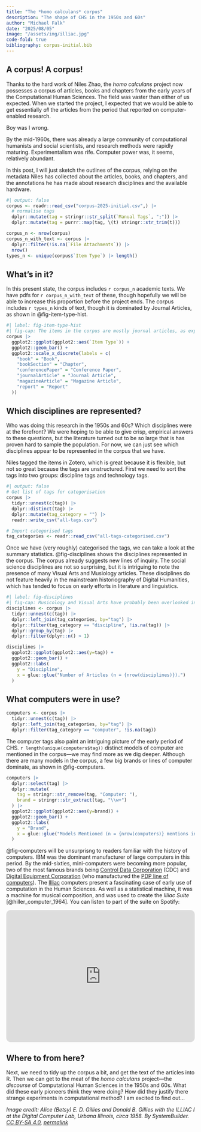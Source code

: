 ```yaml
---
title: "The *homo calculans* corpus"
description: "The shape of CHS in the 1950s and 60s"
author: "Michael Falk"
date: "2025/08/05"
image: "/assets/img/illiac.jpg"
code-fold: true
bibliography: corpus-initial.bib
---
```


## A corpus! A corpus!

Thanks to the hard work of Niles Zhao, the *homo calculans* project now possesses a corpus of articles, books and chapters from the early years of the Computational Human Sciences. The field was vaster than either of us expected. When we started the project, I expected that we would be able to get essentially *all* the articles from the period that reported on computer-enabled research.

Boy was I wrong.

By the mid-1960s, there was already a large community of computational humanists and social scientists, and research methods were rapidly maturing. Experimentalism was rife. Computer power was, it seems, relatively abundant.

In this post, I will just sketch the outlines of the corpus, relying on the metadata Niles has collected about the articles, books, and chapters, and the annotations he has made about research disciplines and the available hardware.

```r
#| output: false
corpus <- readr::read_csv("corpus-2025-initial.csv",) |> 
  # normalise tags
  dplyr::mutate(tag = stringr::str_split(`Manual Tags`, ";")) |> 
  dplyr::mutate(tag = purrr::map(tag, \(t) stringr::str_trim(t))) 

corpus_n <- nrow(corpus)
corpus_n_with_text <- corpus |> 
  dplyr::filter(!is.na(`File Attachments`)) |> 
  nrow()
types_n <- unique(corpus$`Item Type`) |> length()
```
## What's in it?

In this present state, the corpus includes `r corpus_n` academic texts. We have pdfs for `r corpus_n_with_text` of these, though hopefully we will be able to increase this proportion before the project ends. The corpus includes `r types_n` kinds of text, though it is dominated by Journal Articles, as shown in @fig-item-type-hist.

```r
#| label: fig-item-type-hist
#| fig-cap: The items in the corpus are mostly journal articles, as expected.
corpus |> 
  ggplot2::ggplot(ggplot2::aes(`Item Type`)) + 
  ggplot2::geom_bar() +
  ggplot2::scale_x_discrete(labels = c(
    "book" = "Book",
    "bookSection" = "Chapter",
    "conferencePaper" = "Conference Paper",
    "journalArticle" = "Journal Article",
    "magazineArticle" = "Magazine Article",
    "report" = "Report"
  ))
```

## Which disciplines are represented?

Who was doing this research in the 1950s and 60s? Which disciplines were at the forefront? We were hoping to be able to give crisp, empirical answers to these questions, but the literature turned out to be so large that is has proven hard to sample the population. For now, we can just see which disciplines appear to be represented in the corpus that we have.

Niles tagged the items in Zotero, which is great because it is flexible, but not so great because the tags are unstructured. First we need to sort the tags into two groups: discipline tags and technology tags.

```r
#| output: false
# Get list of tags for categorisation
corpus |>
  tidyr::unnest(c(tag)) |> 
  dplyr::distinct(tag) |> 
  dplyr::mutate(tag_category = "") |> 
  readr::write_csv("all-tags.csv")

# Import categorised tags
tag_categories <- readr::read_csv("all-tags-categorised.csv")
```

Once we have (very roughly) categorised the tags, we can take a look at the summary statistics. @fig-disciplines shows the disciplines represented in the corpus. The corpus already suggests new lines of inquiry. The social science disciplines are not so surprising, but it is intriguing to note the presence of many Visual Arts and Musiology articles. These disciplines do not feature heavily in the mainstream historiography of Digital Humanities, which has tended to focus on early efforts in literature and linguistics.

```r
#| label: fig-disciplines
#| fig-cap: Musicology and Visual Arts have probably been overlooked in the early history of CHS. Disciplines with only one article excluded.
disciplines <- corpus |> 
  tidyr::unnest(c(tag)) |> 
  dplyr::left_join(tag_categories, by="tag") |> 
  dplyr::filter(tag_category == "discipline", !is.na(tag)) |> 
  dplyr::group_by(tag) |> 
  dplyr::filter(dplyr::n() > 1)

disciplines |> 
  ggplot2::ggplot(ggplot2::aes(y=tag)) +
  ggplot2::geom_bar() +
  ggplot2::labs(
    y = "Discipline",
    x = glue::glue("Number of Articles (n = {nrow(disciplines)}).")
  )
```

## What computers were in use?

```r
computers <- corpus |> 
  tidyr::unnest(c(tag)) |> 
  dplyr::left_join(tag_categories, by="tag") |> 
  dplyr::filter(tag_category == "computer", !is.na(tag))
```

The computer tags also paint an intriguing picture of the early period of CHS. `r length(unique(computers$tag))` distinct models of computer are mentioned in the corpus—we may find more as we dig deeper. Although there are many models in the corpus, a few big brands or lines of computer dominate, as shown in @fig-computers. 

```r
computers |> 
  dplyr::select(tag) |> 
  dplyr::mutate(
    tag = stringr::str_remove(tag, "Computer: "),
    brand = stringr::str_extract(tag, "\\w+")
  ) |> 
  ggplot2::ggplot(ggplot2::aes(y=brand)) +
  ggplot2::geom_bar() +
  ggplot2::labs(
    y = "Brand",
    x = glue::glue("Models Mentioned (n = {nrow(computers)} mentions in {length(unique(computers$Key))} articles)")
  )
```

@fig-computers will be unsurprisng to readers familiar with the history of computers. IBM was the dominant manufacturer of large computers in this period. By the mid-sixties, mini-computers were becoming more popular, two of the most famous brands being [Control Data Corporation](https://en.wikipedia.org/wiki/Control_Data_Corporation) (CDC) and [Digital Equipment Corporation](https://en.wikipedia.org/wiki/Digital_Equipment_Corporation) (who manufactured the [PDP line of computers](https://en.wikipedia.org/wiki/Programmed_Data_Processor)). The [Illiac](https://en.wikipedia.org/wiki/ILLIAC) computers present a fascinating case of early use of computation in the Human Sciences. As well as a statistical machine, it was a machine for musical composition, and was used to create the *Illiac Suite* [@hiller_computer_1964]. You can listen to part of the suite on Spotify:

<iframe data-testid="embed-iframe" style="border-radius:12px" src="https://open.spotify.com/embed/track/6ikV7mM1mwzFDrhmK4bNxE?utm_source=generator" width="100%" height="352" frameBorder="0" allowfullscreen="" allow="autoplay; clipboard-write; encrypted-media; fullscreen; picture-in-picture" loading="lazy"></iframe>

## Where to from here?

Next, we need to tidy up the corpus a bit, and get the text of the articles into R. Then we can get to the meat of the *homo calculans* project—the *discourse* of Computational Human Sciences in the 1950s and 60s. What did these early pioneers think they were doing? How did they justify there strange experiments in computational method? I am excited to find out...

*Image credit: Alice (Betsy) E. D. Gillies and Donald B. Gillies with the ILLIAC I at the Digital Computer Lab, Urbana Illinois, circa 1958. By SystemBuilder. [CC BY-SA 4.0](https://creativecommons.org/licenses/by-sa/4.0), [permalink](https://commons.wikimedia.org/w/index.php?curid=93330530)*
